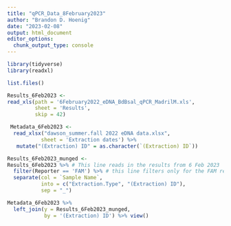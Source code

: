 ```yaml
---
title: "qPCR_Data_8February2023"
author: "Brandon D. Hoenig"
date: "2023-02-08"
output: html_document
editor_options: 
  chunk_output_type: console
---
```


```r
library(tidyverse)
library(readxl)
```


```r
list.files()
```

```r
Results_6Feb2023 <-
read_xls(path = '6February2022_eDNA_BdBsal_qPCR_MadrilM.xls', 
         sheet = 'Results',
         skip = 42)

 Metadata_6Feb2023 <-
  read_xlsx("dawson_summer.fall 2022 eDNA data.xlsx",
           sheet = 'Extraction dates') %>%
   mutate("(Extraction) ID" = as.character(`(Extraction) ID`))
```


```r
Results_6Feb2023_munged <-
Results_6Feb2023 %>% # This line reads in the results from 6 Feb 2023 
  filter(Reporter == 'FAM') %>% # this line filters only for the FAM reporter
  separate(col = `Sample Name`,
           into = c("Extraction.Type", "(Extraction) ID"),
           sep = "_") 
```

```r
Metadata_6Feb2023 %>%
  left_join(y = Results_6Feb2023_munged,
            by = '(Extraction) ID') %>% view()
```



